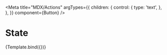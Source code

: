

<Meta
  title="MDX/Actions"
  argTypes={{
    children: {
      control: {
        type: 'text',
      },
    },
  }}
  component={Button}
/>

# State

<Canvas>
  <Story name="actions" args={{ children: 'CLICK' }}>
    {Template.bind({})}
  </Story>
</Canvas>
